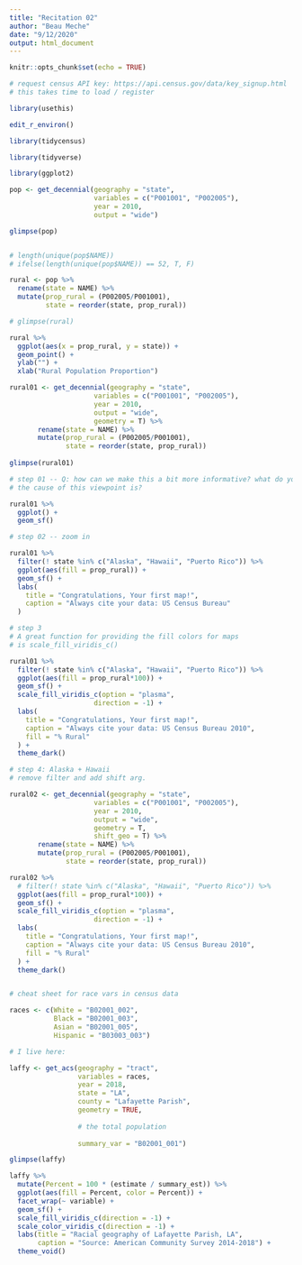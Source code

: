 ```yaml
---
title: "Recitation 02"
author: "Beau Meche"
date: "9/12/2020"
output: html_document
---
```


```r
knitr::opts_chunk$set(echo = TRUE)
```

```r

# request census API key: https://api.census.gov/data/key_signup.html
# this takes time to load / register

library(usethis)

edit_r_environ()

library(tidycensus)

library(tidyverse)

library(ggplot2)

```

```r

pop <- get_decennial(geography = "state",
                     variables = c("P001001", "P002005"),
                     year = 2010,
                     output = "wide")

glimpse(pop)


# length(unique(pop$NAME))
# ifelse(length(unique(pop$NAME)) == 52, T, F)

rural <- pop %>% 
  rename(state = NAME) %>% 
  mutate(prop_rural = (P002005/P001001),
         state = reorder(state, prop_rural))

# glimpse(rural)

rural %>%
  ggplot(aes(x = prop_rural, y = state)) +
  geom_point() +
  ylab("") +
  xlab("Rural Population Proportion")


```

```r

rural01 <- get_decennial(geography = "state",
                     variables = c("P001001", "P002005"),
                     year = 2010,
                     output = "wide",
                     geometry = T) %>% 
       rename(state = NAME) %>% 
       mutate(prop_rural = (P002005/P001001),
              state = reorder(state, prop_rural))
        
glimpse(rural01)

# step 01 -- Q: how can we make this a bit more informative? what do you think
# the cause of this viewpoint is? 

rural01 %>% 
  ggplot() +
  geom_sf()

# step 02 -- zoom in

rural01 %>%
  filter(! state %in% c("Alaska", "Hawaii", "Puerto Rico")) %>%
  ggplot(aes(fill = prop_rural)) +
  geom_sf() +
  labs(
    title = "Congratulations, Your first map!",
    caption = "Always cite your data: US Census Bureau"
  )

# step 3
# A great function for providing the fill colors for maps 
# is scale_fill_viridis_c()

rural01 %>%
  filter(! state %in% c("Alaska", "Hawaii", "Puerto Rico")) %>%
  ggplot(aes(fill = prop_rural*100)) +
  geom_sf() +
  scale_fill_viridis_c(option = "plasma",
                     direction = -1) +
  labs(
    title = "Congratulations, Your first map!",
    caption = "Always cite your data: US Census Bureau 2010",
    fill = "% Rural"
  ) +
  theme_dark()

# step 4: Alaska + Hawaii
# remove filter and add shift arg. 

rural02 <- get_decennial(geography = "state",
                     variables = c("P001001", "P002005"),
                     year = 2010,
                     output = "wide",
                     geometry = T, 
                     shift_geo = T) %>% 
       rename(state = NAME) %>% 
       mutate(prop_rural = (P002005/P001001),
              state = reorder(state, prop_rural))

rural02 %>%
  # filter(! state %in% c("Alaska", "Hawaii", "Puerto Rico")) %>%
  ggplot(aes(fill = prop_rural*100)) +
  geom_sf() +
  scale_fill_viridis_c(option = "plasma",
                     direction = -1) +
  labs(
    title = "Congratulations, Your first map!",
    caption = "Always cite your data: US Census Bureau 2010",
    fill = "% Rural"
  ) +
  theme_dark()



```

```r

# cheat sheet for race vars in census data

races <- c(White = "B02001_002", 
           Black = "B02001_003", 
           Asian = "B02001_005",
           Hispanic = "B03003_003")

# I live here:

laffy <- get_acs(geography = "tract",
                 variables = races, 
                 year = 2018,
                 state = "LA",
                 county = "Lafayette Parish",
                 geometry = TRUE,
                 
                 # the total population
                 
                 summary_var = "B02001_001") 

glimpse(laffy)

laffy %>%
  mutate(Percent = 100 * (estimate / summary_est)) %>%
  ggplot(aes(fill = Percent, color = Percent)) +
  facet_wrap(~ variable) +
  geom_sf() +
  scale_fill_viridis_c(direction = -1) +
  scale_color_viridis_c(direction = -1) +
  labs(title = "Racial geography of Lafayette Parish, LA",
       caption = "Source: American Community Survey 2014-2018") +
  theme_void()

```




